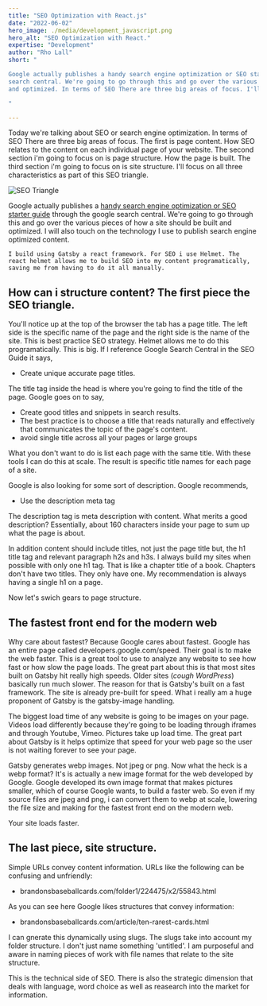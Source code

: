 ```yaml
---
title: "SEO Optimization with React.js"
date: "2022-06-02"
hero_image: ./media/development_javascript.png
hero_alt: "SEO Optimization with React."
expertise: "Development"
author: "Rho Lall"
short: "

Google actually publishes a handy search engine optimization or SEO starter guide through the google
search central. We're going to go through this and go over the various pieces of how a site should be built
and optimized. In terms of SEO There are three big areas of focus. I'll focus on all three parts of this SEO triangle.

"

---
```



Today we're talking about SEO or search engine optimization. In terms of SEO There are three big areas of focus. 
The first is page content.  How SEO relates to the content on each individual page of your website.
The second section i'm going to focus on is page structure. How the page is built.
The third section i'm going to focus on is site structure.
I'll focus on all three characteristics as part of this SEO triangle.

![SEO Triangle](./media/content/seo_triangle.png) 

Google actually publishes a [handy search engine optimization or SEO starter guide](https://developers.google.com/search/docs/beginner/seo-starter-guide)
 through the google search central. We're going to go through this and go over the various pieces of how a site should be built
and optimized. I will also touch on the technology I use to publish search engine optimized content.

`I build using Gatsby a react framework. For SEO i use Helmet. The react helmet allows me to build SEO
into my content programatically, saving me from having to do it all manually.`

## How can i structure content? The first piece the SEO triangle.

You'll notice up at the top of the browser the tab has a page title. The left side is the specific name of the page and the right side is the name of the
site. This is best practice SEO strategy. Helmet allows me to do this programatically. This is big.
If I reference Google Search Central in the SEO Guide it says, 

- Create unique accurate page titles.

The title tag inside the head is where you're going to find the title of the page. Google goes on to say,

- Create good titles and snippets in search results.
- The best practice is to choose a title that reads naturally and effectively that communicates the topic of the page's content.
- avoid single title across all your pages or large groups

What you don't want to do is list each page with the same title. With these tools I can do this at scale.
The result is specific title names for each page of a site. 


Google is also looking for some sort of description. Google recommends,

- Use the description meta tag

The description tag is meta description with content. What merits a good description? 
Essentially, about 160 characters inside your page to sum up what the page is about.

In addition content should include titles, not just the page title but, the h1 title tag and relevant
paragraph h2s and h3s. I always build my sites when possible with only one h1 tag. That is like a chapter
title of a book. Chapters don't have two titles. They only have one.
My recommendation is always having a single h1 on a page.

Now let's swich gears to page structure.

## The fastest front end for the modern web

Why  care about fastest?  Because Google cares about fastest.
Google has an entire page called developers.google.com/speed. 
Their goal is to make the web faster.
This is a great tool to use to analyze any website to see how fast or how slow the page loads.
The great part about this is that most sites built on Gatsby hit really high speeds. 
Older sites (*cough WordPress*) basically run much slower.
The reason for that is Gatsby's built on a fast framework.
The site is already pre-built for speed.
What i really am a huge proponent of Gatsby is the gatsby-image handling.

The biggest load time of any website is going to be images on your page.
Videos load differently because they're going to be loading through iframes and through Youtube, Vimeo.
Pictures take up load time.
The great part about Gatsby is it helps optimize that speed for your web page so the user is
not waiting forever to see your page.

Gatsby generates webp images. Not jpeg or png. Now what the heck is a webp format?
It's is actually a new image format for the web developed by Google.
Google developed its own image format that makes pictures smaller, which of
course Google wants, to build a faster web.
So even if my source files are jpeg and png, i can convert them to webp at scale, lowering the file size
and making for the fastest front end on the modern web.

Your site loads faster.

## The last piece, site structure.

Simple URLs convey content information. URLs like the
following can be confusing and unfriendly:

- brandonsbaseballcards.com/folder1/224475/x2/55843.html

As you can see here Google likes structures that convey information:

-  brandonsbaseballcards.com/article/ten-rarest-cards.html

I can gnerate this dynamically using slugs. The slugs take into account my
folder structure. I don't just name something 'untitled'. I am purposeful and aware in naming pieces
of work with file names that relate to the site structure. 

This is the technical side of SEO. There is also the strategic dimension that deals with language, word choice as well as reasearch into the market for information.